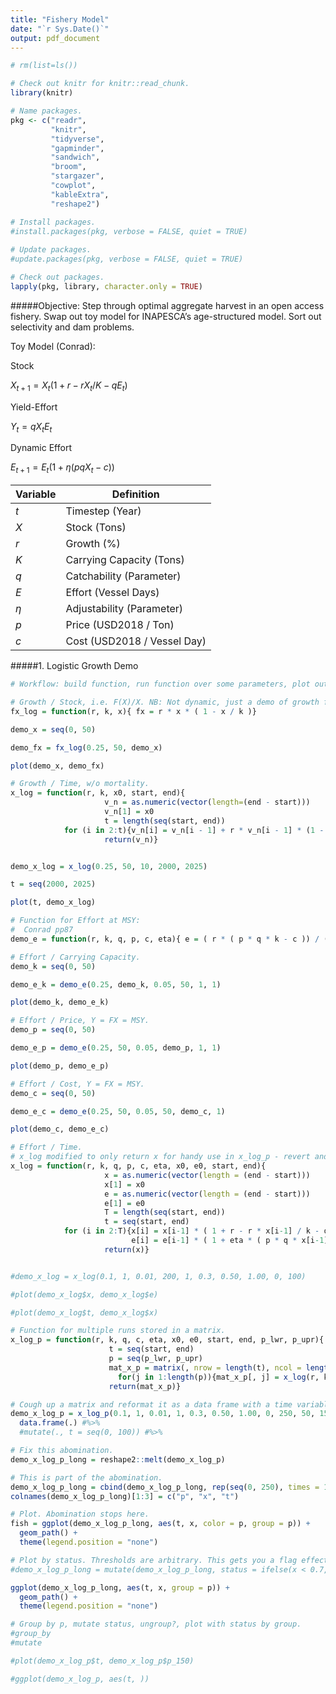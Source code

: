 ```yaml
---
title: "Fishery Model"
date: "`r Sys.Date()`"
output: pdf_document
---
```


```r

# rm(list=ls())

# Check out knitr for knitr::read_chunk.
library(knitr)

# Name packages.
pkg <- c("readr",
         "knitr",
         "tidyverse",
         "gapminder",
         "sandwich",
         "broom",
         "stargazer",
         "cowplot",
         "kableExtra",
         "reshape2")

# Install packages.
#install.packages(pkg, verbose = FALSE, quiet = TRUE)
  
# Update packages.
#update.packages(pkg, verbose = FALSE, quiet = TRUE)

# Check out packages.
lapply(pkg, library, character.only = TRUE)

```

#####Objective: Step through optimal aggregate harvest in an open access fishery.
Swap out toy model for INAPESCA's age-structured model. Sort out selectivity and dam problems.

Toy Model (Conrad):

Stock

$X_{t+1} = X_t (1 + r - r X_t / K - qE_t)$

Yield-Effort

$Y_t = q X_t E_t$

Dynamic Effort

$E_{t+1} =  E_t ( 1 + \eta (p q X_t - c ))$

Variable  | Definition
--------- | ---------------------------
*t*       | Timestep (Year)
*X*       | Stock (Tons)
*r*       | Growth (%)
*K*       | Carrying Capacity (Tons)
*q*       | Catchability (Parameter)
*E*       | Effort (Vessel Days)
$\eta$    | Adjustability (Parameter)
*p*       | Price (USD2018 / Ton)
*c*       | Cost (USD2018 / Vessel Day)

#####1. Logistic Growth Demo

```r

# Workflow: build function, run function over some parameters, plot output.

# Growth / Stock, i.e. F(X)/X. NB: Not dynamic, just a demo of growth from different stocks.
fx_log = function(r, k, x){ fx = r * x * ( 1 - x / k )}

demo_x = seq(0, 50)

demo_fx = fx_log(0.25, 50, demo_x)

plot(demo_x, demo_fx)

# Growth / Time, w/o mortality.
x_log = function(r, k, x0, start, end){
                     v_n = as.numeric(vector(length=(end - start)))
                     v_n[1] = x0
                     t = length(seq(start, end))
            for (i in 2:t){v_n[i] = v_n[i - 1] + r * v_n[i - 1] * (1 - v_n[i - 1] / k)}
                     return(v_n)}


demo_x_log = x_log(0.25, 50, 10, 2000, 2025)

t = seq(2000, 2025)

plot(t, demo_x_log)

```

```r

# Function for Effort at MSY:
#  Conrad pp87
demo_e = function(r, k, q, p, c, eta){ e = ( r * ( p * q * k - c )) / ( p * q ^ 2 * k)}

# Effort / Carrying Capacity.
demo_k = seq(0, 50)

demo_e_k = demo_e(0.25, demo_k, 0.05, 50, 1, 1)

plot(demo_k, demo_e_k)

# Effort / Price, Y = FX = MSY.
demo_p = seq(0, 50)

demo_e_p = demo_e(0.25, 50, 0.05, demo_p, 1, 1)

plot(demo_p, demo_e_p)

# Effort / Cost, Y = FX = MSY.
demo_c = seq(0, 50)

demo_e_c = demo_e(0.25, 50, 0.05, 50, demo_c, 1)

plot(demo_c, demo_e_c)

``` 

``` r
# Effort / Time.
# x_log modified to only return x for handy use in x_log_p - revert and make fresh function for x_log_p.
x_log = function(r, k, q, p, c, eta, x0, e0, start, end){
                     x = as.numeric(vector(length = (end - start)))
                     x[1] = x0
                     e = as.numeric(vector(length = (end - start)))
                     e[1] = e0
                     T = length(seq(start, end))
                     t = seq(start, end)
            for (i in 2:T){x[i] = x[i-1] * ( 1 + r - r * x[i-1] / k - q * e[i-1])
                           e[i] = e[i-1] * ( 1 + eta * ( p * q * x[i-1] - c))}
                     return(x)}


#demo_x_log = x_log(0.1, 1, 0.01, 200, 1, 0.3, 0.50, 1.00, 0, 100)

#plot(demo_x_log$x, demo_x_log$e)

#plot(demo_x_log$t, demo_x_log$x)

# Function for multiple runs stored in a matrix.
x_log_p = function(r, k, q, c, eta, x0, e0, start, end, p_lwr, p_upr){
                      t = seq(start, end)
                      p = seq(p_lwr, p_upr)
                      mat_x_p = matrix(, nrow = length(t), ncol = length(p), dimnames = list(NULL, (paste("p_",p_lwr:p_upr, sep = ""))))
                        for(j in 1:length(p)){mat_x_p[, j] = x_log(r, k, q, (j+p_lwr-1), c, eta, x0, e0, start, end)}
                      return(mat_x_p)}

# Cough up a matrix and reformat it as a data frame with a time variable.
demo_x_log_p = x_log_p(0.1, 1, 0.01, 1, 0.3, 0.50, 1.00, 0, 250, 50, 150) %>% 
  data.frame(.) #%>% 
  #mutate(., t = seq(0, 100)) #%>% 

# Fix this abomination.
demo_x_log_p_long = reshape2::melt(demo_x_log_p)

# This is part of the abomination.
demo_x_log_p_long = cbind(demo_x_log_p_long, rep(seq(0, 250), times = 101))
colnames(demo_x_log_p_long)[1:3] = c("p", "x", "t")

# Plot. Abomination stops here.
fish = ggplot(demo_x_log_p_long, aes(t, x, color = p, group = p)) + 
  geom_path() +
  theme(legend.position = "none")

# Plot by status. Thresholds are arbitrary. This gets you a flag effect, but not a path-dependency illustration.
#demo_x_log_p_long = mutate(demo_x_log_p_long, status = ifelse(x < 0.7, "bad", ifelse(x < 0.8, "meh", "good")))

ggplot(demo_x_log_p_long, aes(t, x, group = p)) + 
  geom_path() +
  theme(legend.position = "none")

# Group by p, mutate status, ungroup?, plot with status by group.
#group_by
#mutate

#plot(demo_x_log_p$t, demo_x_log_p$p_150)

#ggplot(demo_x_log_p, aes(t, ))

```